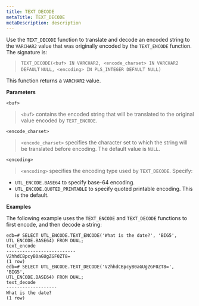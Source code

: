 ```yaml
---
title: TEXT_DECODE
metaTitle: TEXT_DECODE
metaDescription: description
---
```


Use the `TEXT_DECODE` function to translate and decode an encoded string
to the `VARCHAR2` value that was originally encoded by the `TEXT_ENCODE`
function. The signature is:

> `TEXT_DECODE(<buf> IN VARCHAR2, <encode_charset> IN VARCHAR2 DEFAULT`
> `NULL, <encoding> IN PLS_INTEGER DEFAULT NULL)`

This function returns a `VARCHAR2` value.

**Parameters**

`<buf>`

> `<buf>` contains the encoded string that will be translated to the
> original value encoded by `TEXT_ENCODE`.

`<encode_charset>`

> `<encode_charset>` specifies the character set to which the string
> will be translated before encoding. The default value is `NULL`.

`<encoding>`

> `<encoding>` specifies the encoding type used by `TEXT_DECODE`.
> Specify:

  - `UTL_ENCODE.BASE64` to specify base-64 encoding.
  - `UTL_ENCODE.QUOTED_PRINTABLE` to specify quoted printable encoding.
    This is the default.

**Examples**

The following example uses the `TEXT_ENCODE` and `TEXT_DECODE` functions
to first encode, and then decode a string:

``` text
edb=# SELECT UTL_ENCODE.TEXT_ENCODE('What is the date?', 'BIG5',
UTL_ENCODE.BASE64) FROM DUAL;
text_encode
--------------------------
V2hhdCBpcyB0aGUgZGF0ZT8=
(1 row)
edb=# SELECT UTL_ENCODE.TEXT_DECODE('V2hhdCBpcyB0aGUgZGF0ZT8=', 'BIG5',
UTL_ENCODE.BASE64) FROM DUAL;
text_decode
-------------------
What is the date?
(1 row)
```

